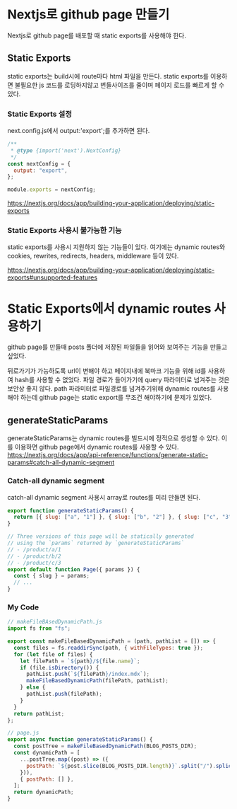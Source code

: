 # Nextjs로 github page 만들기

Nextjs로 github page를 배포할 때 static exports를 사용해야 한다.

## Static Exports

static exports는 build시에 route마다 html 파일을 만든다. static exports를 이용하면 불필요한 js 코드를 로딩하지않고 번들사이즈를 줄이며 페이지 로드를 빠르게 할 수 있다.

### Static Exports 설정

next.config.js에서 output:'export';를 추가하면 된다.

```javascript
/**
 * @type {import('next').NextConfig}
 */
const nextConfig = {
  output: "export",
};

module.exports = nextConfig;
```

https://nextjs.org/docs/app/building-your-application/deploying/static-exports

### Static Exports 사용시 불가능한 기능

static exports를 사용시 지원하지 않는 기능들이 있다. 여기에는 dynamic routes와 cookies, rewrites, redirects, headers, middleware 등이 있다.

https://nextjs.org/docs/app/building-your-application/deploying/static-exports#unsupported-features

# Static Exports에서 dynamic routes 사용하기

github page를 만들때 posts 폴더에 저장된 파일들을 읽어와 보여주는 기능을 만들고 싶었다.

뒤로가기가 가능하도록 url이 변해야 하고 페이지내에 북마크 기능을 위해 id를 사용하여 hash를 사용할 수 없었다. 파일 경로가 들어가기에 query 파라미터로 넘겨주는 것은 보안상 좋지 않다. path 파라미터로 파일경로를 넘겨주기위해 dynamic routes를 사용해야 하는데 github page는 static export를 무조건 해야하기에 문제가 있었다.

## generateStaticParams

generateStaticParams는 dynamic routes를 빌드시에 정적으로 생성할 수 있다. 이를 이용하면 github page에서 dynamic routes를 사용할 수 있다.
https://nextjs.org/docs/app/api-reference/functions/generate-static-params#catch-all-dynamic-segment

### Catch-all dynamic segment

catch-all dynamic segment 사용시 array로 routes를 미리 만들면 된다.

```javascript
export function generateStaticParams() {
  return [{ slug: ["a", "1"] }, { slug: ["b", "2"] }, { slug: ["c", "3"] }];
}

// Three versions of this page will be statically generated
// using the `params` returned by `generateStaticParams`
// - /product/a/1
// - /product/b/2
// - /product/c/3
export default function Page({ params }) {
  const { slug } = params;
  // ...
}
```

### My Code

```javascript
// makeFileBAsedDynamicPath.js
import fs from "fs";

export const makeFileBasedDynamicPath = (path, pathList = []) => {
  const files = fs.readdirSync(path, { withFileTypes: true });
  for (let file of files) {
    let filePath = `${path}/${file.name}`;
    if (file.isDirectory()) {
      pathList.push(`${filePath}/index.mdx`);
      makeFileBasedDynamicPath(filePath, pathList);
    } else {
      pathList.push(filePath);
    }
  }
  return pathList;
};
```

```javascript
// page.js
export async function generateStaticParams() {
  const postTree = makeFileBasedDynamicPath(BLOG_POSTS_DIR);
  const dynamicPath = [
    ...postTree.map((post) => ({
      postPath: `${post.slice(BLOG_POSTS_DIR.length)}`.split("/").splice(1),
    })),
    { postPath: [] },
  ];
  return dynamicPath;
}
```
